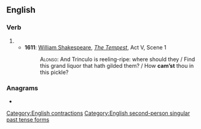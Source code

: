==English==

===Verb===
{{head|en|verb form|cat2=verb simple past forms|cat3=second-person singular forms}}

# {{obsolete form of|lang=en|camest}}
#* '''1611''': [[w:William Shakespeare|William Shakespeare]], ''[[s:The Tempest|The Tempest]]'', Act V, Scene 1
#*: <span style="font-variant:small-caps">Alonso:</span> And Trinculo is reeling-ripe: where should they / Find this grand liquor that hath gilded them? / How '''cam’st''' thou in this pickle?

===Anagrams===
* {{anagrams|en|MCATs|MSCTA}}

[[Category:English contractions]]
[[Category:English second-person singular past tense forms]]